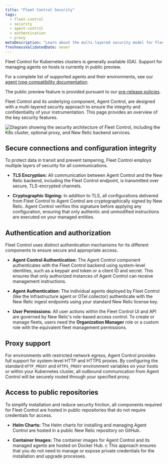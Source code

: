 ```yaml
---
title: "Fleet Control Security"
tags:
  - fleet-control
  - security
  - agent-control
  - authentication
  - proxy
metaDescription: "Learn about the multi-layered security model for Fleet Control and Agent Control, including authentication, encryption, proxy support, and configuration signing."
freshnessValidatedDate: never
---
```


<Callout title="Feature Availability">
  Fleet Control for Kubernetes clusters is generally available (GA). Support for managing agents on hosts is currently in public preview.

  For a complete list of supported agents and their environments, see our [agent type compatibility documentation](/docs/new-relic-control/agent-control/agent-types).

  The public preview feature is provided pursuant to our [pre-release policies](/docs/licenses/license-information/referenced-policies/new-relic-pre-release-policy).
</Callout>

Fleet Control and its underlying component, Agent Control, are designed with a multi-layered security approach to ensure the integrity and confidentiality of your instrumentation. This page provides an overview of the key security features.

<img
  title="Fleet Control security architecture"
  alt="Diagram showing the security architecture of Fleet Control, including the K8s cluster, optional proxy, and New Relic backend services."
  src="/images/fleet-control-security-diagram.webp"
/>

## Secure connections and configuration integrity

To protect data in transit and prevent tampering, Fleet Control employs multiple layers of security for all communications.

* **TLS Encryption:** All communication between Agent Control and the New Relic backend, including the Fleet Control endpoint, is transmitted over secure, TLS-encrypted channels.

* **Cryptographic Signing:** In addition to TLS, all configurations delivered from Fleet Control to Agent Control are cryptographically signed by New Relic. Agent Control verifies this signature before applying any configuration, ensuring that only authentic and unmodified instructions are executed on your managed entities.

## Authentication and authorization

Fleet Control uses distinct authentication mechanisms for its different components to ensure secure and appropriate access.

* **Agent Control Authentication:** The Agent Control component authenticates with the Fleet Control backend using system-level identities, such as a keypair and token or a client ID and secret. This ensures that only authorized instances of Agent Control can receive management instructions.

* **Agent Authentication:** The individual agents deployed by Fleet Control (like the Infrastructure agent or OTel collector) authenticate with the New Relic ingest endpoints using your standard New Relic license key.

* **User Permissions:** All user actions within the Fleet Control UI and API are governed by New Relic's role-based access control. To create or manage fleets, users need the **Organization Manager** role or a custom role with the equivalent fleet management permissions.

## Proxy support

For environments with restricted network egress, Agent Control provides full support for system-level HTTP and HTTPS proxies. By configuring the standard `HTTP_PROXY` and `HTTPS_PROXY` environment variables on your hosts or within your Kubernetes cluster, all outbound communication from Agent Control will be securely routed through your specified proxy.

## Access to public repositories

To simplify installation and reduce security friction, all components required for Fleet Control are hosted in public repositories that do not require credentials for access.

* **Helm Charts:** The Helm charts for installing and managing Agent Control are hosted in a public New Relic repository on GitHub.

* **Container Images:** The container images for Agent Control and its managed agents are hosted on Docker Hub.
c
This approach ensures that you do not need to manage or expose private credentials for the installation and upgrade processes.
